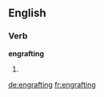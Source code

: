 ==English==

===Verb===
'''engrafting'''

# {{present participle of|[[engraft]]}}

[[de:engrafting]]
[[fr:engrafting]]